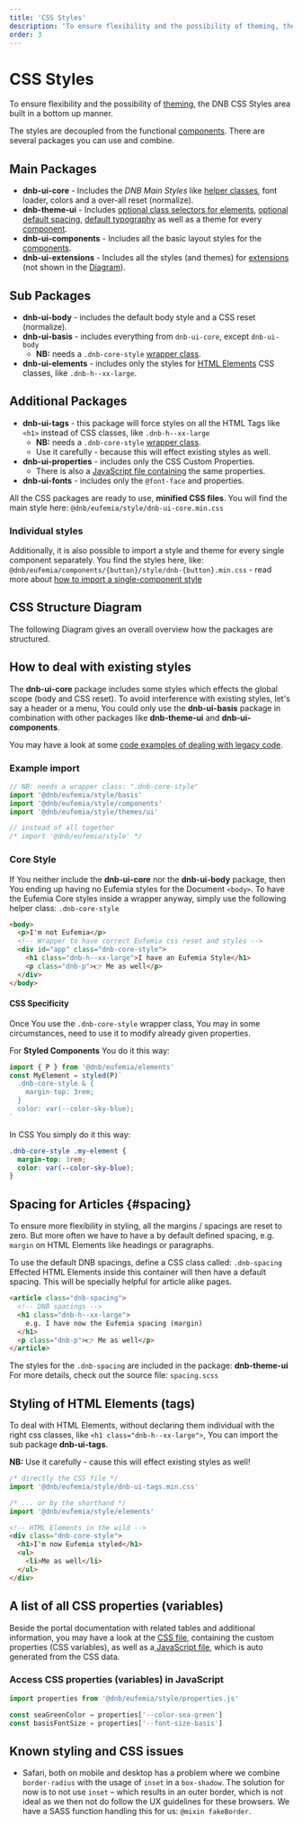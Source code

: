 ```yaml
---
title: 'CSS Styles'
description: 'To ensure flexibility and the possibility of theming, the DNB CSS Styles area built as flexible packages you can import and combine.'
order: 3
---
```



# CSS Styles

To ensure flexibility and the possibility of [theming](/uilib/usage/customisation/theming), the DNB CSS Styles area built in a bottom up manner.

The styles are decoupled from the functional [components](/uilib/components).
There are several packages you can use and combine.

## Main Packages

- **dnb-ui-core** - Includes the _DNB Main Styles_ like [helper classes](/uilib/helpers), font loader, colors and a over-all reset (normalize).
- **dnb-theme-ui** - Includes [optional class selectors for elements](/uilib/elements), [optional default spacing](#spacing), [default typography](/uilib/typography) as well as a theme for every [component](/uilib/components).
- **dnb-ui-components** - Includes all the basic layout styles for the [components](/uilib/components).
- **dnb-ui-extensions** - Includes all the styles (and themes) for [extensions](/uilib/extensions) (not shown in the [Diagram](#css-structure-diagram)).

## Sub Packages

- **dnb-ui-body** - includes the default body style and a CSS reset (normalize).
- **dnb-ui-basis** - includes everything from `dnb-ui-core`, except `dnb-ui-body`
  - **NB:** needs a `.dnb-core-style` [wrapper class](/uilib/usage/customisation/styling#core-style).
- **dnb-ui-elements** - includes only the styles for [HTML Elements](/uilib/elements) CSS classes, like `.dnb-h--xx-large`.

## Additional Packages

- **dnb-ui-tags** - this package will force styles on all the HTML Tags like `<h1>` instead of CSS classes, like `.dnb-h--xx-large`
  - **NB:** needs a `.dnb-core-style` [wrapper class](/uilib/usage/customisation/styling#core-style).
  - Use it carefully - because this will effect existing styles as well.
- **dnb-ui-properties** - includes only the CSS Custom Properties.
  - There is also a [JavaScript file containing](/uilib/usage/customisation/styling#a-list-of-all-css-properties) the same properties.
- **dnb-ui-fonts** - includes only the `@font-face` and properties.

All the CSS packages are ready to use, **minified CSS files**. You will find the main style here: `@dnb/eufemia/style/dnb-ui-core.min.css`

### Individual styles

Additionally, it is also possible to import a style and theme for every single component separately. You find the styles here, like: `@dnb/eufemia/components/{button}/style/dnb-{button}.min.css` - read more about [how to import a single-component style](/uilib/usage/customisation/styling/consume-styles#single-component-only)

## CSS Structure Diagram

The following Diagram gives an overall overview how the packages are structured.

<div class="margin-bottom">
  <CSSDiagram />
</div>

## How to deal with existing styles

The **dnb-ui-core** package includes some styles which effects the global scope (body and CSS reset). To avoid interference with existing styles, let's say a header or a menu, You could only use the **dnb-ui-basis** package in combination with other packages like **dnb-theme-ui** and **dnb-ui-components**.

You may have a look at some [code examples of dealing with legacy code](/uilib/usage/customisation/styling/legacy-styling).

### Example import

```js
// NB: needs a wrapper class: ".dnb-core-style"
import '@dnb/eufemia/style/basis'
import '@dnb/eufemia/style/components'
import '@dnb/eufemia/style/themes/ui'

// instead of all together
/* import '@dnb/eufemia/style' */
```

### Core Style

If You neither include the **dnb-ui-core** nor the **dnb-ui-body** package, then You ending up having no Eufemia styles for the Document `<body>`. To have the Eufemia Core styles inside a wrapper anyway, simply use the following helper class: `.dnb-core-style`

```html
<body>
  <p>I'm not Eufemia</p>
  <!-- Wrapper to have correct Eufemia css reset and styles -->
  <div id="app" class="dnb-core-style">
    <h1 class="dnb-h--xx-large">I have an Eufemia Style</h1>
    <p class="dnb-p">👉 Me as well</p>
  </div>
</body>
```

#### CSS Specificity

Once You use the `.dnb-core-style` wrapper class, You may in some circumstances, need to use it to modify already given properties.

For **Styled Components** You do it this way:

```jsx
import { P } from '@dnb/eufemia/elements'
const MyElement = styled(P)`
  .dnb-core-style & {
    margin-top: 3rem;
  }
  color: var(--color-sky-blue);
`
```

In CSS You simply do it this way:

```css
.dnb-core-style .my-element {
  margin-top: 3rem;
  color: var(--color-sky-blue);
}
```

## Spacing for Articles \{#spacing\}

To ensure more flexibility in styling, all the margins / spacings are reset to zero. But more often we have to have a by default defined spacing, e.g. `margin` on HTML Elements like headings or paragraphs.

To use the default DNB spacings, define a CSS class called: `.dnb-spacing`
Effected HTML Elements inside this container will then have a default spacing. This will be specially helpful for article alike pages.

```html
<article class="dnb-spacing">
  <!-- DNB spacings -->
  <h1 class="dnb-h--xx-large">
    e.g. I have now the Eufemia spacing (margin)
  </h1>
  <p class="dnb-p">👉 Me as well</p>
</article>
```

The styles for the `.dnb-spacing` are included in the package: **dnb-theme-ui**
For more details, check out the source file: `spacing.scss`

## Styling of HTML Elements (tags)

To deal with HTML Elements, without declaring them individual with the right css classes, like `<h1 class="dnb-h--xx-large">`, You can import the sub package **dnb-ui-tags**.

**NB:** Use it carefully - cause this will effect existing styles as well!

```js
/* directly the CSS file */
import '@dnb/eufemia/style/dnb-ui-tags.min.css'

/* ... or by the shorthand */
import '@dnb/eufemia/style/elements'
```

```html
<!-- HTML Elements in the wild -->
<div class="dnb-core-style">
  <h1>I'm now Eufemia styled</h1>
  <ul>
    <li>Me as well</li>
  </ul>
</div>
```

## A list of all CSS properties (variables)

Beside the portal documentation with related tables and additional information, you may have a look at the [CSS file](https://unpkg.com/browse/@dnb/eufemia@latest/style/dnb-ui-properties.css), containing the custom properties (CSS variables), as well as a[ JavaScript file](https://unpkg.com/browse/@dnb/eufemia@latest/style/properties.js), which is auto generated from the CSS data.

### Access CSS properties (variables) in JavaScript

```js
import properties from '@dnb/eufemia/style/properties.js'

const seaGreenColor = properties['--color-sea-green']
const basisFontSize = properties['--font-size-basis']
```

## Known styling and CSS issues

- Safari, both on mobile and desktop has a problem where we combine `border-radius` with the usage of `inset` in a `box-shadow`. The solution for now is to not use `inset` – which results in an outer border, which is not ideal as we then not do follow the UX guidelines for these browsers. We have a SASS function handling this for us: `@mixin fakeBorder`.
